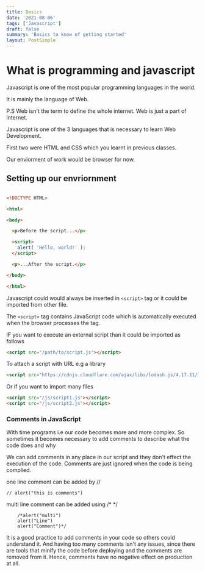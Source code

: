 ```yaml
---
title: Basics
date: '2021-08-06'
tags: ['Javascript']
draft: false
summary: 'Basics to know of getting started'
layout: PostSimple
---
```


# What is programming and javascript

Javascript is one of the most popular programming languages in the world.

It is mainly the language of Web.

P.S Web isn't the term to define the whole internet. Web is just a part of internet.

Javascript is one of the 3 languages that is necessary to learn Web Development.

First two were HTML and CSS which you learnt in previous classes.

Our enviorment of work would be browser for now.

## Setting up our envriornment

```HTML

<!DOCTYPE HTML>

<html>

<body>

  <p>Before the script...</p>

  <script>
    alert( 'Hello, world!' );
  </script>

  <p>...After the script.</p>

</body>

</html>

```

Javascript could would always be inserted in `<script>` tag or it could be imported from other file.

The `<script>` tag contains JavaScript code which is automatically executed when the browser processes the tag.

IF you want to execute an external script than it could be imported as follows

```HTML
<script src="/path/to/script.js"></script>

```

To attach a script with URL e.g a library

```HTML
<script src="https://cdnjs.cloudflare.com/ajax/libs/lodash.js/4.17.11/lodash.js"></script>

```

Or if you want to import many files

```HTML
<script src="/js/script1.js"></script>
<script src="/js/script2.js"></script>
```

### Comments in JavaScript

With time programs i.e our code becomes more and more complex. So sometimes it becomes necessary to add comments to describe what the code does and why

We can add comments in any place in our script and they don't effect the execution of the code. Comments are just ignored when the code
is being complied.

one line comment can be added by //

```JS
// alert("this is comments")
```

multi line comment can be added using /\* \*/

```JS
    /*alert("multi")
    alert("Line")
    alert("Comment")*/
```

It is a good practice to add comments in your code so others could understand it. And having too many comments isn't any issues, since there are tools that minify the code before deploying and the comments are removed from it. Hence, comments have no negative effect on production at all.
